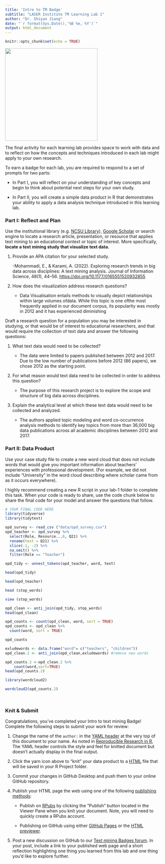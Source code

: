 ```yaml
---
title: 'Intro to TM Badge'
subtitle: "LASER Institute TM Learning Lab 1"
author: "Dr. Shiyan Jiang"
date: "`r format(Sys.Date(),'%B %e, %Y')`"
output: html_document
---
```


```r
knitr::opts_chunk$set(echo = TRUE)
```

![](img/tmb.png){width="300"}

The final activity for each learning lab provides space to work with data and to reflect on how the concepts and techniques introduced in each lab might apply to your own research.

To earn a badge for each lab, you are required to respond to a set of prompts for two parts: 

-   In Part I, you will reflect on your understanding of key concepts and begin to think about potential next steps for your own study.

-   In Part II, you will create a simple data product in R that demonstrates your ability to apply a data analysis technique introduced in this learning lab.

### Part I: Reflect and Plan

Use the institutional library (e.g. [NCSU Library](https://www.lib.ncsu.edu/#articles)), [Google Scholar](https://scholar.google.com/) or search engine to locate a research article, presentation, or resource that applies text mining to an educational context or topic of interest. More specifically, **locate a text mining study that visualize text data.**

1.  Provide an APA citation for your selected study.

    -Mohammadi, E., & Karami, A. (2022). Exploring research trends in big data across disciplines: A text mining analysis. Journal of Information Science, 48(1), 44--56. <https://doi.org/10.1177/0165551520932855>

2.  How does the visualization address research questions?

    -   Data Visualisation entails methods to visually depict relationships within large volumes ofdata. While this topic is one ofthe most frequently applied in our document corpus, its popularity was mostly in 2012 and it has experienced diminishing

Draft a research question for a population you may be interested in studying, or that would be of interest to educational researchers, and that would require the collection of text data and answer the following questions:

1.  What text data would need to be collected?

    -   The data were limited to papers published between 2012 and 2017. Due to the low number of publications before 2012 (86 papers), we chose 2012 as the starting point.

2.  For what reason would text data need to be collected in order to address this question?

    -   The purpose of this research project is to explore the scope and structure of big data across disciplines.

3.  Explain the analytical level at which these text data would need to be collected and analyzed.

    -   The authors applied topic modeling and word co-occurrence analysis methods to identify key topics from more than 36,000 big data publications across all academic disciplines between 2012 and 2017.

### Part II: Data Product

Use your case study file to create a new word cloud that does not include words that would give you important information about teachers' experiences with professional development. (For example, we did not include "University" in the word cloud describing where scholar came from as it occurs everywhere).

I highly recommend creating a new R script in your lab-1 folder to complete this task. When your code is ready to share, use the code chunk below to share the final code for your model and answer the questions that follow.

```r
# YOUR FINAL CODE HERE
library(tidyverse)
library(tidytext)

opd_survey <- read_csv ("data/opd_survey.csv")
opd_teacher <- opd_survey %>%
  select(Role, Resource...6, Q21) %>%
  rename(text = Q21) %>%
  slice(-1, -2) %>%
  na.omit() %>%
  filter(Role == "Teacher")

opd_tidy <- unnest_tokens(opd_teacher, word, text)

head(opd_tidy)

head(opd_teacher)
```

```r
head (stop_words)

view (stop_words)
```

```r
opd_clean <- anti_join(opd_tidy, stop_words)
head(opd_clean)
```

```r
opd_counts <- count(opd_clean, word, sort = TRUE)
opd_counts <- opd_clean %>% 
  count(word, sort = TRUE)

opd_counts

exludewords <- data.frame("word"= c("teachers", "children"))
opd_clean.2 <- anti_join(opd_clean,exludewords) #remove new words
```

```r
opd_counts.2 <-opd_clean.2 %>%
    count(word,sort=TRUE)
head(opd_counts.2)
```

```r
library(wordcloud2)

```

```r
wordcloud2(opd_counts.2)

    

```

### Knit & Submit

Congratulations, you've completed your Intro to text mining Badge! Complete the following steps to submit your work for review:

1.  Change the name of the `author:` in the [YAML header](https://monashdatafluency.github.io/r-rep-res/yaml-header.html) at the very top of this document to your name. As noted in [Reproducible Research in R](https://monashdatafluency.github.io/r-rep-res/index.html), The YAML header controls the style and feel for knitted document but doesn't actually display in the final output.

2.  Click the yarn icon above to "knit" your data product to a [HTML](https://bookdown.org/yihui/rmarkdown/html-document.html) file that will be saved in your R Project folder.

3.  Commit your changes in GitHub Desktop and push them to your online GitHub repository.

4.  Publish your HTML page the web using one of the following [publishing methods](https://rpubs.com/cathydatascience/518692):

    -   Publish on [RPubs](https://rpubs.com) by clicking the "Publish" button located in the Viewer Pane when you knit your document. Note, you will need to quickly create a RPubs account.

    -   Publishing on GitHub using either [GitHub Pages](https://pages.github.com) or the [HTML previewer](http://htmlpreview.github.io).

5.  Post a new discussion on GitHub to our [Text mining Badges forum](https://github.com/orgs/laser-institute/teams/network-analysis/discussions/3). In your post, include a link to your published web page and a short reflection highlighting one thing you learned from this lab and one thing you'd like to explore further.
